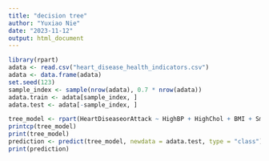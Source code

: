 ---
title: "decision tree"
author: "Yuxiao Nie"
date: "2023-11-12"
output: html_document
---

```{r setup, include=FALSE}
library(rpart)
adata <- read.csv("heart_disease_health_indicators.csv")
adata <- data.frame(adata)
set.seed(123)
sample_index <- sample(nrow(adata), 0.7 * nrow(adata))
adata.train <- adata[sample_index, ]
adata.test <- adata[-sample_index, ]
```


```{r}
tree_model <- rpart(HeartDiseaseorAttack ~ HighBP + HighChol + BMI + Smoker + Stroke, data = adata.train, method = "class")
printcp(tree_model)
print(tree_model)
prediction <- predict(tree_model, newdata = adata.test, type = "class")
print(prediction)
```


